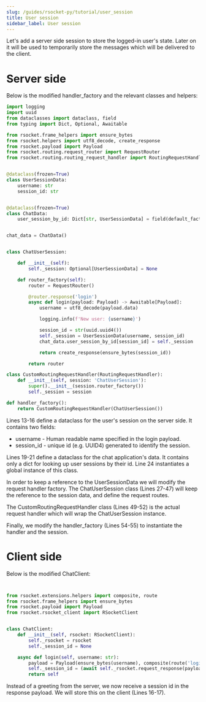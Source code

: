 ```yaml
---
slug: /guides/rsocket-py/tutorial/user_session
title: User session
sidebar_label: User session
---
```


Let's add a server side session to store the logged-in user's state. Later on it will be used to temporarily store
the messages which will be delivered to the client.

# Server side

Below is the modified handler_factory and the relevant classes and helpers:

```py
import logging
import uuid
from dataclasses import dataclass, field
from typing import Dict, Optional, Awaitable

from rsocket.frame_helpers import ensure_bytes
from rsocket.helpers import utf8_decode, create_response
from rsocket.payload import Payload
from rsocket.routing.request_router import RequestRouter
from rsocket.routing.routing_request_handler import RoutingRequestHandler


@dataclass(frozen=True)
class UserSessionData:
    username: str
    session_id: str


@dataclass(frozen=True)
class ChatData:
    user_session_by_id: Dict[str, UserSessionData] = field(default_factory=dict)


chat_data = ChatData()


class ChatUserSession:

    def __init__(self):
        self._session: Optional[UserSessionData] = None

    def router_factory(self):
        router = RequestRouter()

        @router.response('login')
        async def login(payload: Payload) -> Awaitable[Payload]:
            username = utf8_decode(payload.data)

            logging.info(f'New user: {username}')

            session_id = str(uuid.uuid4())
            self._session = UserSessionData(username, session_id)
            chat_data.user_session_by_id[session_id] = self._session

            return create_response(ensure_bytes(session_id))

        return router

class CustomRoutingRequestHandler(RoutingRequestHandler):
    def __init__(self, session: 'ChatUserSession'):
        super().__init__(session.router_factory())
        self._session = session

def handler_factory():
    return CustomRoutingRequestHandler(ChatUserSession())
```

Lines 13-16 define a dataclass for the user's session on the server side. It contains two fields:
- username - Human readable name specified in the login payload.
- session_id - unique id (e.g. UUID4) generated to identify the session.

Lines 19-21 define a dataclass for the chat application's data. It contains only a dict for looking up
user sessions by their id. Line 24 instantiates a global instance of this class.

In order to keep a reference to the UserSessionData we will modify the request handler factory.
The ChatUserSession class (Lines 27-47) will keep the reference to the session data, and define the request routes.

The CustomRoutingRequestHandler class (Lines 49-52) is the actual request handler which will wrap the ChatUserSession instance.

Finally, we modify the handler_factory (Lines 54-55) to instantiate the handler and the session.

# Client side

Below is the modified ChatClient:

```py


from rsocket.extensions.helpers import composite, route
from rsocket.frame_helpers import ensure_bytes
from rsocket.payload import Payload
from rsocket.rsocket_client import RSocketClient


class ChatClient:
    def __init__(self, rsocket: RSocketClient):
        self._rsocket = rsocket
        self._session_id = None

    async def login(self, username: str):
        payload = Payload(ensure_bytes(username), composite(route('login')))
        self._session_id = (await self._rsocket.request_response(payload)).data
        return self
```

Instead of a greeting from the server, we now receive a session id in the response payload. We will store this on the client (Lines 16-17).
